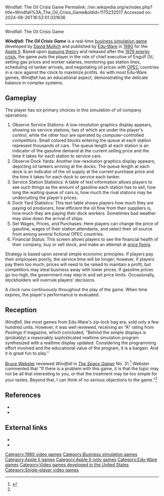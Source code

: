 Windfall: The Oil Crisis Game
Permalink: //en.wikipedia.org/w/index.php?title=Windfall%3A_The_Oil_Crisis_Game&oldid=1175232517
Accessed on: 2024-06-26T16:52:01.031636



------
Windfall: The Oil Crisis Game
{{short description|1980 business simulation video game}}
{{Infobox video game
|title  = Windfall
|image = Windfall The Oil Crisis Game manual.jpg
|developer = [[David Mullich]]
|publisher = [[Edu-Ware]]
|designer =
|series = 
|engine = 
|released = {{vgrelease|NA|[[1980 in video gaming|1980]]}}
|genre = [[Business simulation game|Business simulation]]
|modes = [[Single-player video game|Single-player]]
|platforms = [[Apple II series|Apple II]]
|caption = Released Manual for Windfall
|alt = 
}}

'''''Windfall: The Oil Crisis Game''''' is a real-time [[business simulation game]] developed by [[David Mullich]] and published by [[Edu-Ware]] in [[1980 in video gaming|1980]] for the [[Apple II series|Apple II]]. Based upon [[queuing theory]] and released after the [[1979 energy crisis]], the game puts the player in the role of chief executive of Engulf Oil, setting gas prices and worker salaries, monitoring gas station lines, scheduling oil tanker arrivals, and negotiating oil prices with [[OPEC]] countries in a race against the clock to maximize profits. As with most Edu-Ware games, ''Windfall'' has an educational aspect, demonstrating the delicate balance in complex systems.

==Gameplay==

The player has six primary choices in this simulation of oil company operations:

# Observe Service Stations: A low-resolution graphics display appears, showing six service stations, two of which are under the player's control, while the other four are operated by computer-controlled competitors.  Small colored blocks entering the queue at each station represent thousands of cars. The queue length at each station is an indicator of the gasoline demand at the current selling price and the time it takes for each station to service cars.
# Observe Dock Yards: Another low-resolution graphics display appears, depicting oil tankers arriving at the docks.  The queue length at each dock is an indicator of the oil supply at the current purchase price and the time it takes for each dock to service each tanker.
# Service Station Statistics: A table of text information allows players to see such things as the amount of gasoline each station has to sell, how long the waiting queue of cars is, how much the rival stations may be undercutting the player's prices.
# Dock Yard Statistics: This text table shows players how much they are paying oil producers, how efficient the oil flow from their suppliers is, how much they are paying their dock workers.  Sometimes bad weather may slow down the arrival of ships.
# Set Wages, Prices, and Purchases: Here players can change the price of gasoline, wages of their station attendants, and select their oil source from among several fictional OPEC countries.
# Financial Status: This screen allows players to see the financial health of their company, buy or sell stock, and make an attempt at [[price fixing]].

Strategy is based upon several simple economic principles.  If players pay their employees poorly, the service time will be longer; however, if players pay them too much, prices will need to be raised to maintain a profit, but competitors may steal business away with lower prices.  If gasoline prices go too high, the government may step in and set price limits.  Occasionally, stockholders will overrule players' decisions.

A clock runs continuously throughout the play of the game.  When time expires, the player's performance is evaluated.

==Reception==

''Windfall'', like most games from Edu-Ware's zip-lock bag era, sold only a few hundred units.{{cn|date=October 2017}} However, it was well reviewed, receiving an "A" rating from ''Peelings II'' magazine, which concluded, "Behind the simple displays is (probably) a reasonably sophisticated realtime simulation program synthesized with a realtime display updated.  Considering the programming effort involved and the educational value of the program, it is a bargain.  And it is great fun to play."{{cn|date=October 2017}}

[[Bruce Webster]] reviewed ''Windfall'' in ''[[The Space Gamer]]'' No. 31.<ref name="SG">{{cite journal|last=Webster|first=Bruce |author-link=Bruce Webster |date=September 1980 |title=Capsule Reviews|journal=[[The Space Gamer]]|publisher=[[Steve Jackson Games]]|issue=31|pages=29}}</ref> Webster commented that "If there is a problem with this game, it is that the topic may not be all that interesting to you, or that the treatment may be too simple for your tastes. Beyond that, I can think of no serious objections to the game."<ref name="SG"/>

==References==
{{reflist}}

* {{cite book |title=Product Catalog |date=March 1, 1980 |publisher=Edu-Ware Services }} 
* {{cite journal |last=Martellaro |first=John |year=1980 |title=Windfall |journal=Peelings II |volume=1 |issue=2 |pages=11–12 }}

==External links==
*{{IMDb title|id=0446077|title=Windfall (video game)}}
*{{moby game|id=/windfall|name=''Windfall''}}

{{DEFAULTSORT:Windfall}}
[[Category:1980 video games]]
[[Category:Business simulation games]]
[[Category:Apple II games]]
[[Category:Apple II-only games]]
[[Category:Edu-Ware games]]
[[Category:Video games developed in the United States]]
[[Category:Single-player video games]]
